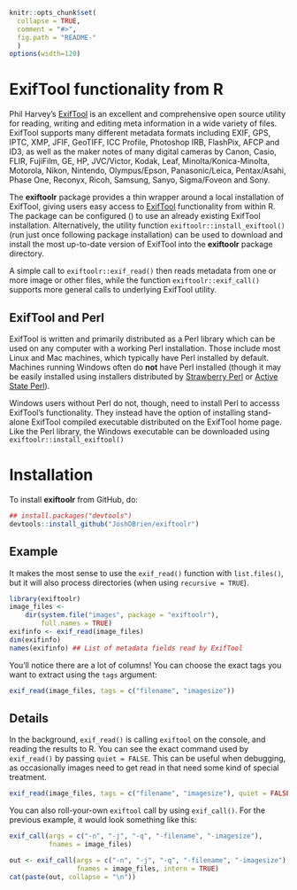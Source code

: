 <!-- README.md is generated from README.Rmd. Please edit that file -->

```r
knitr::opts_chunk$set(
  collapse = TRUE,
  comment = "#>",
  fig.path = "README-"
  )
options(width=120)
```

# ExifTool functionality from R

Phil Harvey's [ExifTool][ExifTool-home] is an excellent and
comprehensive open source utility for reading, writing and editing
meta information in a wide variety of files. ExifTool supports many
different metadata formats including EXIF, GPS, IPTC, XMP, JFIF,
GeoTIFF, ICC Profile, Photoshop IRB, FlashPix, AFCP and ID3, as well
as the maker notes of many digital cameras by Canon, Casio, FLIR,
FujiFilm, GE, HP, JVC/Victor, Kodak, Leaf, Minolta/Konica-Minolta,
Motorola, Nikon, Nintendo, Olympus/Epson, Panasonic/Leica,
Pentax/Asahi, Phase One, Reconyx, Ricoh, Samsung, Sanyo, Sigma/Foveon
and Sony.

The **exiftoolr** package provides a thin wrapper around a local
installation of ExifTool, giving users easy access to
[ExifTool][ExifTool-home] functionality from within R. The package can
be configured () to use an already existing ExifTool
installation. Alternatively, the utility function
`exiftoolr::install_exiftool()` (run just once following package
installation) can be used to download and install the most up-to-date
version of ExifTool into the **exiftoolr** package directory. 

A simple call to `exiftoolr::exif_read()` then reads metadata from one
or more image or other files, while the function
`exiftoolr::exif_call()` supports more general calls to underlying
ExifTool utility.


## ExifTool and Perl

ExifTool is written and primarily distributed as a Perl library which
can be used on any computer with a working Perl installation. Those
include most Linux and Mac machines, which typically have Perl
installed by default. Machines running Windows often do **not** have
Perl installed (though it may be easily installed using installers
distributed by [Strawberry Perl][Strawberry-Perl] or [Active State
Perl][ActiveState-Perl]).

Windows users without Perl do not, though, need to install Perl to
accesss ExifTool's functionality. They instead have the option of
installing stand-alone ExifTool compiled executable distributed on the
ExifTool home page. Like the Perl library, the Windows executable can
be downloaded using `exiftoolr::install_exiftool()`


# Installation

To install **exiftoolr** from GitHub, do:

```r
## install.packages("devtools")
devtools::install_github("JoshOBrien/exiftoolr")
```



## Example

It makes the most sense to use the `exif_read()` function with
`list.files()`, but it will also process directories (when using
`recursive = TRUE`).

```r
library(exiftoolr)
image_files <-
    dir(system.file("images", package = "exiftoolr"), 
        full.names = TRUE)
exifinfo <- exif_read(image_files)
dim(exifinfo)
names(exifinfo) ## List of metadata fields read by ExifTool
```

You'll notice there are a lot of columns! You can choose the exact
tags you want to extract using the `tags` argument:

```r
exif_read(image_files, tags = c("filename", "imagesize"))
```

## Details

In the background, `exif_read()` is calling `exiftool` on the console,
and reading the results to R. You can see the exact command used by
`exif_read()` by passing `quiet = FALSE`. This can be useful when
debugging, as occasionally images need to get read in that need some
kind of special treatment.

```r
exif_read(image_files, tags = c("filename", "imagesize"), quiet = FALSE)
```

You can also roll-your-own `exiftool` call by using
`exif_call()`. For the previous example, it would look something
like this:

```r
exif_call(args = c("-n", "-j", "-q", "-filename", "-imagesize"),
          fnames = image_files)
```

```r
out <- exif_call(args = c("-n", "-j", "-q", "-filename", "-imagesize"),
                 fnames = image_files, intern = TRUE)
cat(paste(out, collapse = "\n"))
```

[ExifTool-home]: http://www.sno.phy.queensu.ca/%7Ephil/exiftool/
[Strawberry-Perl]: http://www.strawberryperl.com/
[ActiveState-Perl]: https://www.activestate.com/activeperl/downloads
